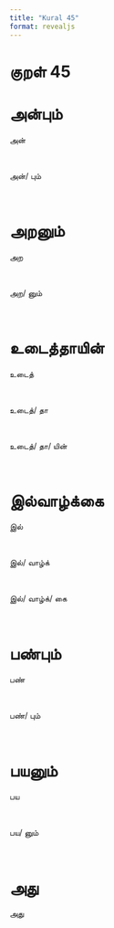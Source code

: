 ```yaml
---
title: "Kural 45"
format: revealjs
---
```


# குறள் 45

# அன்பும்

:::: {.incremental}

::: {.fragment}


  அன்

:::

<br>

::: {.fragment}


  அன்/&nbsp;பும்

:::

<br>

::::

# அறனும்

:::: {.incremental}

::: {.fragment}


  அற

:::

<br>

::: {.fragment}


  அற/&nbsp;னும்

:::

<br>

::::

# உடைத்தாயின்

:::: {.incremental}

::: {.fragment}


  உடைத்

:::

<br>

::: {.fragment}


  உடைத்/&nbsp;தா

:::

<br>

::: {.fragment}


  உடைத்/&nbsp;தா/&nbsp;யின்

:::

<br>

::::

# இல்வாழ்க்கை

:::: {.incremental}

::: {.fragment}


  இல்

:::

<br>

::: {.fragment}


  இல்/&nbsp;வாழ்க்

:::

<br>

::: {.fragment}


  இல்/&nbsp;வாழ்க்/&nbsp;கை

:::

<br>

::::

# பண்பும்

:::: {.incremental}

::: {.fragment}


  பண்

:::

<br>

::: {.fragment}


  பண்/&nbsp;பும்

:::

<br>

::::

# பயனும்

:::: {.incremental}

::: {.fragment}


  பய

:::

<br>

::: {.fragment}


  பய/&nbsp;னும்

:::

<br>

::::

# அது

:::: {.incremental}

::: {.fragment}


  அது

:::

<br>

::::
